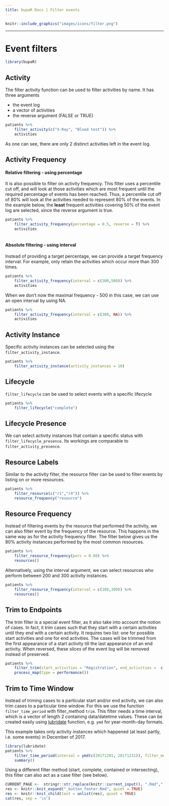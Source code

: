 ```yaml
---
title: bupaR Docs | Filter events
---
```





```r
knitr::include_graphics("images/icons/filter.png")
```

***

# Event filters

```r
library(bupaR)
```

## Activity

The filter activity function can be used to filter activities by name. It has three arguments

*	the event log
*	a vector of activities
*	the reverse argument (FALSE or TRUE)

```r
patients %>%
	filter_activity(c("X-Ray", "Blood test")) %>%
	activities
```

As one can see, there are only 2 distinct activities left in the event log.

## Activity Frequency

#### Relative filtering -  using percentage

It is also possible to filter on activity frequency. This filter uses a percentile cut off, and will look at those activities which are most frequent until the required percentage of events has been reached. Thus, a percentile cut off of 80% will look at the activities needed to represent 80% of the events. In the example below, the __least__ frequent activities covering 50% of the event log are selected, since the reverse argument is true.

```r
patients %>%
	filter_activity_frequency(percentage = 0.5, reverse = T) %>%
	activities
	
```

#### Absolute filtering - using interval

Instead of providing a target percentage, we can provide a target frequency interval. For example, only retain the activities which occur more than 300 times.

```r
patients %>%
	filter_activity_frequency(interval = c(300,500)) %>%
	activities
```

When we don't now the maximal frequency - 500 in this case, we can use an open interval by using NA.

```r
patients %>%
	filter_activity_frequency(interval = c(300, NA)) %>%
	activities
```


## Activity Instance

Specific activity instances can be selected using the `filter_activity_instance`. 

```r
patients %>%
	filter_activity_instance(activity_instances = 10)
```

## Lifecycle

`filter_lifecycle` can be used to select events with a specific lifecycle

```r
patients %>%
	filter_lifecycle("complete")
```

## Lifecycle Presence

We can select activity instances that contain a specific status with `filter_lifecycle_presence`. Its workings are comparable to `filter_activity_presence`.


## Resource Labels

Similar to the activity filter, the resource filter can be used to filter events by listing on or more resources. 

```r
patients %>%
	filter_resource(c("r1","r4")) %>%
	resource_frequency("resource")
```

## Resource Frequency

Instead of filtering events by the resource that performed the activity, we can also filter event by the frequency of the resource. This happens in the same way as for the activity frequency filter. The filter below gives us the 80% activity instances performed by the most common resources. 

```r
patients %>%
	filter_resource_frequency(perc = 0.80) %>%
	resources()
```

Alternatively, using the interval argument, we can select resources who perform between 200 and 300 activity instances. 

```r
patients %>%
	filter_resource_frequency(interval = c(200,300)) %>%
	resources()
```

## Trim to Endpoints

The trim filter is a special event filter, as it also take into account the notion of cases. In fact, it _trim_ cases such that they start with a certain activities until they end with a certain activity. It requires two list: one for possible start activities and one for end activities. The cases will be trimmed from the first appearance of a start activity till the last appearance of an end activity. When reversed, these _slices_ of the event log will be removed instead of preserved.

```r
patients %>%
	filter_trim(start_activities = "Registration", end_activities =  c("MRI SCAN","X-Ray")) %>%
	process_map(type = performance())
```

## Trim to Time Window

Instead of triming cases to a particular start and/or end activity, we can also trim cases to a particular time window. For this we use the function `filter_time_period` with filter_method `trim`. This filter needs a time interval, which is a vector of length 2 containing data/datetime values. These can be created easily using [lubridate](https://lubridate.tidyverse.org/) function, e.g. `ymd` for year-month-day formats. 

This example takes only activity instances which happened (at least partly, i.e. some events) in December of 2017.

```r
library(lubridate)
patients %>%
	filter_time_period(interval = ymd(c(20171201, 20171231)), filter_method = "trim") %>%
	summary()
```

Using a different filter method (start, complete, contained or intersecting), this filter can also act as a case filter (see below). 


```r
CURRENT_PAGE <-  stringr::str_replace(knitr::current_input(), ".Rmd",".html")
res <- knitr::knit_expand("_button_footer.Rmd", quiet = TRUE)
res <- knitr::knit_child(text = unlist(res), quiet = TRUE)
cat(res, sep = '\n')
```

